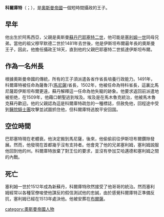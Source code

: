 {{Unreferenced|time=2020-10-14T00:18:54+00:00}}
'''科爾庫特'''（{{lang-tr|'''Şehzade Korkut'''}}；{{bd|1467年||1513年}}），是[[奧斯曼帝國|奧斯曼帝國]]一個短時間攝政的王子。

==早年==
他出生於阿馬西亞，父親是奥斯曼[[苏丹_(称谓)|蘇丹]][[巴耶塞特二世|巴耶塞特二世]]，他可能是[[塞利姆一世|塞利姆一世]]同母兄弟。當他的祖父穆罕默德二世於1481年去世後，他是伊斯坦布爾最年長的奧斯曼王子，因此，他擔任攝政王18天，直到他的父親巴耶塞特二世抵達伊斯坦布爾。

==作為一名州長==
根據奧斯曼帝國的傳統，所有的王子須派遣各省作省長培養行政能力。1491年，科爾庫特被任命為薩魯汗([[馬尼薩|馬尼薩]])省長，1502年，他被任命為特科省長，這裏比馬尼薩距伊斯坦布爾更遠，蘇丹解釋這一任命為他失寵的跡象。他要求返回前派遣地被拒绝，在1509年，他藉口朝聖逃到埃及。埃及是在馬木魯克統治，他被馬木魯克蘇丹歡迎。他的父親認為這是科爾庫特疏忽的一種標誌，但赦免他，回程途中受到[[醫院騎士團|醫院騎士團]]攻擊並試圖抓住他，但科爾庫特逃脫平安回国。

==空位時間==
巴耶塞特現在老體衰。他決定搬到馬尼薩，後來，他偷偷前往伊斯坦布爾鑽隙發展。然而，他發現在首都幾乎沒有支持者。他會見了他的兄弟塞利姆，塞利姆說服他回到他的州。科爾庫特放棄了對王位的要求，並沒有參加艾哈邁德和塞利姆之間的內戰。

==死亡==
塞利姆一世於1512年成為新蘇丹，科爾庫特欣然接受了他哥哥的統治。然而塞利姆經常以各種官僚唆使他謀反的假信測試他的忠誠，由於感覺科爾庫特正準備反抗，塞利姆已經在1513年處決他。他被安葬在[[布爾薩|布爾薩]]。

[[category:奧斯曼帝國人物|category:奧斯曼帝國人物]]